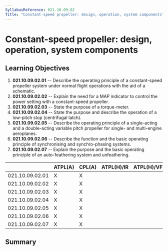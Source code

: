 ```yaml
---
SyllabusReference: 021.10.09.02
Title: "Constant-speed propeller: design, operation, system components"
---
```


# Constant-speed propeller: design, operation, system components

## Learning Objectives

1.  **021.10.09.02.01** -- Describe the operating principle of a constant-speed
    propeller system under normal flight operations with the aid of a schematic.
2.  **021.10.09.02.02** -- Explain the need for a MAP indicator to control the
    power setting with a constant-speed propeller.
3.  **021.10.09.02.03** -- State the purpose of a torque-meter.
4.  **021.10.09.02.04** -- State the purpose and describe the operation of a
    low-pitch stop (centrifugal latch).
5.  **021.10.09.02.05** -- Describe the operating principle of a single-acting
    and a double-acting variable pitch propeller for single- and multi-engine
    aeroplanes.
6.  **021.10.09.02.06** -- Describe the function and the basic operating
    principle of synchronising and synchro-phasing systems.
7.  **021.10.09.02.07** -- Explain the purpose and the basic operating principle
    of an auto-feathering system and unfeathering.

|                 | ATPL(A) | CPL(A) | ATPL(H)/IR | ATPL(H)/VFR | CPL(H) | IR  | CBIR(A) |
| --------------- | ------- | ------ | ---------- | ----------- | ------ | --- | ------- |
| 021.10.09.02.01 | X       | X      |            |             |        |     |         |
| 021.10.09.02.02 | X       | X      |            |             |        |     |         |
| 021.10.09.02.03 | X       | X      |            |             |        |     |         |
| 021.10.09.02.04 | X       | X      |            |             |        |     |         |
| 021.10.09.02.05 | X       | X      |            |             |        |     |         |
| 021.10.09.02.06 | X       | X      |            |             |        |     |         |
| 021.10.09.02.07 | X       | X      |            |             |        |     |         |

## Summary
